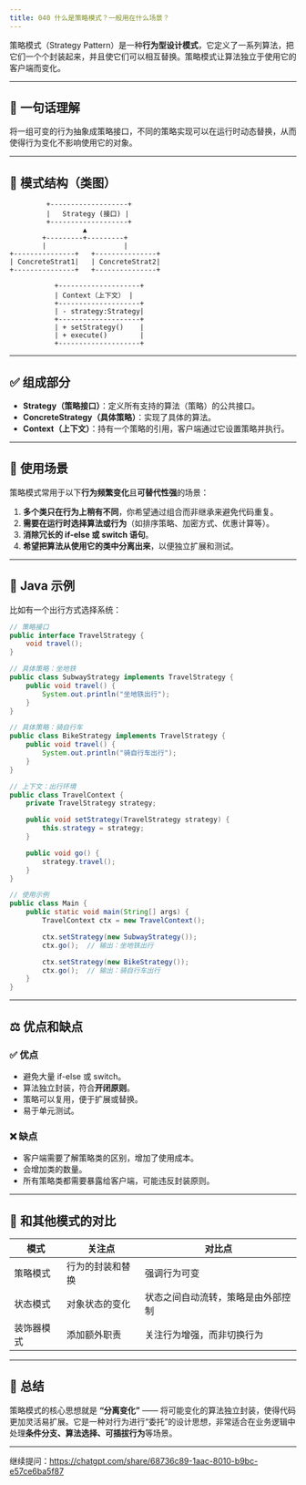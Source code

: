 ```yaml
---
title: 040 什么是策略模式？一般用在什么场景？
---
```


策略模式（Strategy Pattern）是一种**行为型设计模式**，它定义了一系列算法，把它们一个个封装起来，并且使它们可以相互替换。策略模式让算法独立于使用它的客户端而变化。

---

## 🧠 一句话理解

将一组可变的行为抽象成策略接口，不同的策略实现可以在运行时动态替换，从而使得行为变化不影响使用它的对象。

---

## 🧱 模式结构（类图）

```text
         +-------------------+
         |   Strategy (接口) |
         +-------------------+
                  ▲
        +---------+---------+
        |                   |
+---------------+   +---------------+
| ConcreteStrat1|   | ConcreteStrat2|
+---------------+   +---------------+

           +--------------------+
           | Context（上下文） |
           +--------------------+
           | - strategy:Strategy|
           +--------------------+
           | + setStrategy()    |
           | + execute()        |
           +--------------------+
```

---

## ✅ 组成部分

* **Strategy（策略接口）**：定义所有支持的算法（策略）的公共接口。
* **ConcreteStrategy（具体策略）**：实现了具体的算法。
* **Context（上下文）**：持有一个策略的引用，客户端通过它设置策略并执行。

---

## 📌 使用场景

策略模式常用于以下**行为频繁变化**且**可替代性强**的场景：

1. **多个类只在行为上稍有不同**，你希望通过组合而非继承来避免代码重复。
2. **需要在运行时选择算法或行为**（如排序策略、加密方式、优惠计算等）。
3. **消除冗长的 if-else 或 switch 语句**。
4. **希望把算法从使用它的类中分离出来**，以便独立扩展和测试。

---

## 🧾 Java 示例

比如有一个出行方式选择系统：

```java
// 策略接口
public interface TravelStrategy {
    void travel();
}

// 具体策略：坐地铁
public class SubwayStrategy implements TravelStrategy {
    public void travel() {
        System.out.println("坐地铁出行");
    }
}

// 具体策略：骑自行车
public class BikeStrategy implements TravelStrategy {
    public void travel() {
        System.out.println("骑自行车出行");
    }
}

// 上下文：出行环境
public class TravelContext {
    private TravelStrategy strategy;

    public void setStrategy(TravelStrategy strategy) {
        this.strategy = strategy;
    }

    public void go() {
        strategy.travel();
    }
}

// 使用示例
public class Main {
    public static void main(String[] args) {
        TravelContext ctx = new TravelContext();

        ctx.setStrategy(new SubwayStrategy());
        ctx.go();  // 输出：坐地铁出行

        ctx.setStrategy(new BikeStrategy());
        ctx.go();  // 输出：骑自行车出行
    }
}
```

---

## ⚖️ 优点和缺点

### ✅ 优点

* 避免大量 if-else 或 switch。
* 算法独立封装，符合**开闭原则**。
* 策略可以复用，便于扩展或替换。
* 易于单元测试。

### ❌ 缺点

* 客户端需要了解策略类的区别，增加了使用成本。
* 会增加类的数量。
* 所有策略类都需要暴露给客户端，可能违反封装原则。

---

## 🧩 和其他模式的对比

| 模式    | 关注点      | 对比点               |
| ----- | -------- | ----------------- |
| 策略模式  | 行为的封装和替换 | 强调行为可变            |
| 状态模式  | 对象状态的变化  | 状态之间自动流转，策略是由外部控制 |
| 装饰器模式 | 添加额外职责   | 关注行为增强，而非切换行为     |

---

## 🧠 总结

策略模式的核心思想就是 **“分离变化”** —— 将可能变化的算法独立封装，使得代码更加灵活易扩展。它是一种对行为进行“委托”的设计思想，非常适合在业务逻辑中处理**条件分支、算法选择、可插拔行为**等场景。

---

继续提问：https://chatgpt.com/share/68736c89-1aac-8010-b9bc-e57ce6ba5f87
